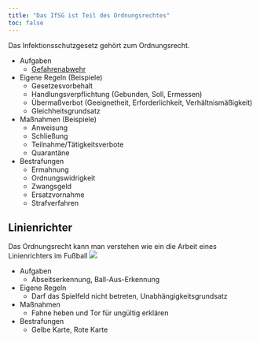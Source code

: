 ```yaml
---
title: "Das IfSG ist Teil des Ordnungsrechtes"
toc: false
---
```


Das Infektionsschutzgesetz gehört zum Ordnungsrecht. 

* Aufgaben
  * [Gefahrenabwehr](https://jakobschumacher.github.io/mitschrift_weiterbildungskurs/verwaltungsrecht/)
* Eigene Regeln (Beispiele)
  * Gesetzesvorbehalt 
  * Handlungsverpflichtung (Gebunden, Soll, Ermessen)
  * Übermaßverbot (Geeignetheit, Erforderlichkeit, Verhältnismäßigkeit)
  * Gleichheitsgrundsatz
* Maßnahmen (Beispiele)
  * Anweisung 
  * Schließung
  * Teilnahme/Tätigkeitsverbote
  * Quarantäne
* Bestrafungen
  * Ermahnung 
  * Ordnungswidrigkeit
  * Zwangsgeld
  * Ersatzvornahme
  * Strafverfahren



## Linienrichter
Das Ordnungsrecht kann man verstehen wie ein die Arbeit eines Linienrichters im Fußball
![](schiedsrichter.jpg)

* Aufgaben
  * Abseitserkennung, Ball-Aus-Erkennung
* Eigene Regeln
  * Darf das Spielfeld nicht betreten, Unabhängigkeitsgrundsatz
* Maßnahmen
  * Fahne heben und Tor für ungültig erklären
* Bestrafungen
  * Gelbe Karte, Rote Karte


